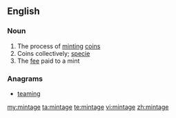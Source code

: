 ==English==

===Noun===
{{en-noun|-}}

# The process of [[mint]]ing [[coin]]s
# Coins collectively; [[specie]]
# The [[fee]] paid to a mint

===Anagrams===
* [[teaming#English|teaming]]

[[my:mintage]]
[[ta:mintage]]
[[te:mintage]]
[[vi:mintage]]
[[zh:mintage]]